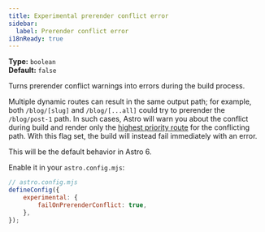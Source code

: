```yaml
---
title: Experimental prerender conflict error
sidebar:
  label: Prerender conflict error
i18nReady: true
---
```



<p>

**Type:** `boolean`<br />
**Default:** `false`<br />
<Since v="5.14.0" />
</p>

Turns prerender conflict warnings into errors during the build process.

Multiple dynamic routes can result in the same output path; for example, both `/blog/[slug]` and `/blog/[...all]` could try to prerender the `/blog/post-1` path. In such cases, Astro will warn you about the conflict during build and render only the [highest priority route](/en/guides/routing/#route-priority-order) for the conflicting path. With this flag set, the build will instead fail immediately with an error.

This will be the default behavior in Astro 6.

Enable it in your `astro.config.mjs`:

```js
// astro.config.mjs
defineConfig({
	experimental: {
		failOnPrerenderConflict: true,
	},
});
```

